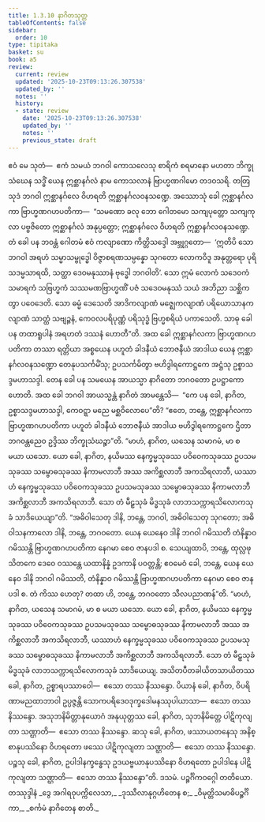 ```yaml
---
title: 1.3.10 နာဂိတသုတ္တ
tableOfContents: false
sidebar:
  order: 10
type: tipitaka
basket: su
book: a5
review:
  current: review
  updated: '2025-10-23T09:13:26.307538'
  updated_by: ''
  notes: ''
  history:
  - state: review
    date: '2025-10-23T09:13:26.307538'
    updated_by: ''
    notes: ''
    previous_state: draft
---
```



<ReviewStatus review={frontmatter.review} showDetails={true} />

<HypothesisAnnotation frontmatter={frontmatter} />

<DynamicBreadcrumb />

<Division number="30" book="a5" e="ch" v="16" p="25">

<Paragraph number="125" book="a5">
ဧဝံ မေ သုတံ—  ဧကံ သမယံ ဘဂဝါ ကောသလေသု စာရိကံ စရမာနော မဟတာ ဘိက္ခုသံဃေန သဒ္ဓိံ ယေန ဣစ္ဆာနင်္ဂလံ နာမ ကောသလာနံ ဗြာဟ္မဏဂါမော တဒဝသရိ. တတြ သုဒံ ဘဂဝါ ဣစ္ဆာနင်္ဂလေ ဝိဟရတိ ဣစ္ဆာနင်္ဂလဝနသဏ္ဍေ. အဿောသုံ ခေါ ဣစ္ဆာနင်္ဂလကာ ဗြာဟ္မဏဂဟပတိကာ—  “သမဏော ခလု ဘော ဂေါတမော သကျပုတ္တော သကျကုလာ ပဗ္ဗဇိတော ဣစ္ဆာနင်္ဂလံ အနုပ္ပတ္တော; ဣစ္ဆာနင်္ဂလေ ဝိဟရတိ ဣစ္ဆာနင်္ဂလဝနသဏ္ဍေ. တံ ခေါ ပန ဘဝန္တံ ဂေါတမံ ဧဝံ ကလျာဏော ကိတ္တိသဒ္ဒေါ အဗ္ဘုဂ္ဂတော—  ‘ဣတိပိ သော ဘဂဝါ အရဟံ သမ္မာသမ္ဗုဒ္ဓေါ ဝိဇ္ဇာစရဏသမ္ပန္နော သုဂတော လောကဝိဒူ အနုတ္တရော ပုရိသဒမ္မသာရထိ, သတ္ထာ ဒေဝမနုဿာနံ ဗုဒ္ဓေါ ဘဂဝါတိ’. သော ဣမံ လောကံ သဒေဝကံ သမာရကံ သဗြဟ္မကံ သဿမဏဗြာဟ္မဏိံ ပဇံ သဒေဝမနုဿံ သယံ အဘိညာ သစ္ဆိကတွာ ပဝေဒေတိ. သော ဓမ္မံ ဒေသေတိ အာဒိကလျာဏံ မဇ္ဈေကလျာဏံ ပရိယောသာနကလျာဏံ သာတ္ထံ သဗျဉ္ဇနံ, ကေဝလပရိပုဏ္ဏံ ပရိသုဒ္ဓံ ဗြဟ္မစရိယံ ပကာသေတိ. သာဓု ခေါ ပန တထာရူပါနံ အရဟတံ ဒဿနံ ဟောတီ”တိ. အထ ခေါ ဣစ္ဆာနင်္ဂလကာ ဗြာဟ္မဏဂဟပတိကာ တဿာ ရတ္တိယာ အစ္စယေန ပဟူတံ ခါဒနီယံ ဘောဇနီယံ အာဒါယ ယေန ဣစ္ဆာနင်္ဂလဝနသဏ္ဍော တေနုပသင်္ကမိံသု; ဥပသင်္ကမိတွာ ဗဟိဒွါရကောဋ္ဌကေ အဋ္ဌံသု ဥစ္စာသဒ္ဒမဟာသဒ္ဒါ.
</Paragraph>

<Paragraph number="126" book="a5">
တေန ခေါ ပန သမယေန အာယသ္မာ နာဂိတော ဘဂဝတော ဥပဋ္ဌာကော ဟောတိ. အထ ခေါ ဘဂဝါ အာယသ္မန္တံ နာဂိတံ အာမန္တေသိ—  “ကေ ပန ခေါ, နာဂိတ, ဥစ္စာသဒ္ဒမဟာသဒ္ဒါ, ကေဝဋ္ဋာ မညေ မစ္ဆဝိလောပေ”တိ? “ဧတေ, ဘန္တေ, ဣစ္ဆာနင်္ဂလကာ ဗြာဟ္မဏဂဟပတိကာ ပဟူတံ ခါဒနီယံ ဘောဇနီယံ အာဒါယ ဗဟိဒွါရကောဋ္ဌကေ ဌိတာ ဘဂဝန္တညေဝ ဥဒ္ဒိဿ ဘိက္ခုသံဃဉ္စာ”တိ. “မာဟံ, နာဂိတ, ယသေန သမာဂမံ, မာ စ မယာ ယသော. ယော ခေါ, နာဂိတ, နယိမဿ နေက္ခမ္မသုခဿ ပဝိဝေကသုခဿ ဥပသမသုခဿ သမ္ဗောဓသုခဿ နိကာမလာဘီ အဿ အကိစ္ဆလာဘီ အကသိရလာဘီ, ယဿာဟံ နေက္ခမ္မသုခဿ ပဝိဝေကသုခဿ ဥပသမသုခဿ သမ္ဗောဓသုခဿ နိကာမလာဘီ အကိစ္ဆလာဘီ အကသိရလာဘီ. သော တံ မီဠှသုခံ မိဒ္ဓသုခံ လာဘသက္ကာရသိလောကသုခံ သာဒိယေယျာ”တိ.
</Paragraph>

<Paragraph number="127" book="a5">
“အဓိဝါသေတု ဒါနိ, ဘန္တေ, ဘဂဝါ, အဓိဝါသေတု သုဂတော; အဓိဝါသနကာလော ဒါနိ, ဘန္တေ, ဘဂဝတော. ယေန ယေနေဝ ဒါနိ ဘဂဝါ ဂမိဿတိ တံနိန္နာဝ ဂမိဿန္တိ ဗြာဟ္မဏဂဟပတိကာ နေဂမာ စေဝ ဇာနပဒါ စ. သေယျထာပိ, ဘန္တေ, ထုလ္လဖုသိတကေ ဒေဝေ ဝဿန္တေ ယထာနိန္နံ ဥဒကာနိ ပဝတ္တန္တိ; ဧဝမေဝံ ခေါ, ဘန္တေ, ယေန ယေနေဝ ဒါနိ ဘဂဝါ ဂမိဿတိ, တံနိန္နာဝ ဂမိဿန္တိ ဗြာဟ္မဏဂဟပတိကာ နေဂမာ စေဝ ဇာနပဒါ စ. တံ ကိဿ ဟေတု? တထာ ဟိ, ဘန္တေ, ဘဂဝတော သီလပညာဏန်”တိ.
</Paragraph>

<Paragraph number="128" book="a5">
“မာဟံ, နာဂိတ, ယသေန သမာဂမံ, မာ စ မယာ ယသော. ယော ခေါ, နာဂိတ, နယိမဿ နေက္ခမ္မသုခဿ ပဝိဝေကသုခဿ ဥပသမသုခဿ သမ္ဗောဓသုခဿ နိကာမလာဘီ အဿ အကိစ္ဆလာဘီ အကသိရလာဘီ, ယဿာဟံ နေက္ခမ္မသုခဿ ပဝိဝေကသုခဿ ဥပသမသုခဿ သမ္ဗောဓသုခဿ နိကာမလာဘီ အကိစ္ဆလာဘီ အကသိရလာဘီ. သော တံ မီဠှသုခံ မိဒ္ဓသုခံ လာဘသက္ကာရသိလောကသုခံ သာဒိယေယျ. အသိတပီတခါယိတသာယိတဿ ခေါ, နာဂိတ, ဥစ္စာရပဿာဝေါ—  ဧသော တဿ နိဿန္ဒော. ပိယာနံ ခေါ, နာဂိတ, ဝိပရိဏာမညထာဘာဝါ ဥပ္ပဇ္ဇန္တိ သောကပရိဒေဝဒုက္ခဒေါမနဿုပါယာသာ—  ဧသော တဿ နိဿန္ဒော. အသုဘနိမိတ္တာနုယောဂံ အနုယုတ္တဿ ခေါ, နာဂိတ, သုဘနိမိတ္တေ ပါဋိကုလျတာ သဏ္ဌာတိ—  ဧသော တဿ နိဿန္ဒော. ဆသု ခေါ, နာဂိတ, ဖဿာယတနေသု အနိစ္စာနုပဿိနော ဝိဟရတော ဖဿေ ပါဋိကုလျတာ သဏ္ဌာတိ—  ဧသော တဿ နိဿန္ဒော. ပဉ္စသု ခေါ, နာဂိတ, ဥပါဒါနက္ခန္ဓေသု ဥဒယဗ္ဗယာနုပဿိနော ဝိဟရတော ဥပါဒါနေ ပါဋိကုလျတာ သဏ္ဌာတိ—  ဧသော တဿ နိဿန္ဒော”တိ.

</Paragraph>
</Division>

<Paragraph number="129" type="center" book="a5">
ဒသမံ.



</Paragraph>

<Paragraph number="130" type="center" book="a5">
ပဉ္စင်္ဂိကဝဂ္ဂေါ တတိယော.



</Paragraph>

<Paragraph number="131" type="center" book="a5">
တဿုဒ္ဒါနံ


</Paragraph>

<Paragraph number="132" type="verses" book="a5">
_ဒွေ အဂါရဝုပက္ကိလေသာ,_  
_ဒုဿီလာနုဂ္ဂဟိတေန စ;_  
_ဝိမုတ္တိသမာဓိပဉ္စင်္ဂိကာ,_  
_စင်္ကမံ နာဂိတေန စာတိ._
</Paragraph>